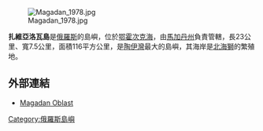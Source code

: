 [[Image:Magadan_1978.jpg|thumb]]

'''扎維亞洛瓦島'''是[[俄羅斯|俄羅斯]]的島嶼，位於[[鄂霍次克海|鄂霍次克海]]，由[[馬加丹州|馬加丹州]]負責管轄，長23公里、寬7.5公里，面積116平方公里，是[[陶伊灣|陶伊灣]]最大的島嶼，其海岸是[[北海獅|北海獅]]的繁殖地。

==外部連結==
* [https://archive.is/20070505112420/http://land.worldcitydb.com/magadanskaya_%C3%A3%C2%A2%C3%A2%E2%82%AC%C3%A2%E2%84%A2_in_russian_federation_state.html Magadan Oblast]

{{coord|59|03|N|150|37|E|display=title|region:RU_type:isle_source:GNS-enwiki}}

[[Category:俄羅斯島嶼|Category:俄羅斯島嶼]]

{{Russia-geo-stub}}